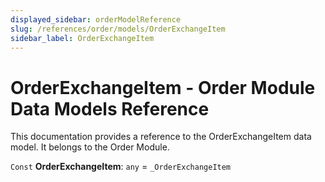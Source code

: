 ```yaml
---
displayed_sidebar: orderModelReference
slug: /references/order/models/OrderExchangeItem
sidebar_label: OrderExchangeItem
---
```



# OrderExchangeItem - Order Module Data Models Reference

This documentation provides a reference to the OrderExchangeItem data model. It belongs to the Order Module.

 `Const` **OrderExchangeItem**: `any` = `_OrderExchangeItem`
